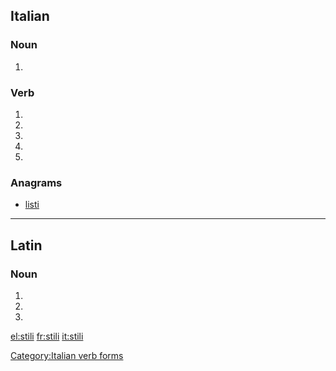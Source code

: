 ==Italian==

===Noun===
{{head|it|plural}} {{g|m}}

# {{plural of|stile|lang=it}}

===Verb===
{{head|it|verb form}}

# {{inflection of|stilare||2|s|pres|indc|lang=it}}
# {{inflection of|stilare||1|s|pres|subj|lang=it}}
# {{inflection of|stilare||2|s|pres|subj|lang=it}}
# {{inflection of|stilare||3|s|pres|subj|lang=it}}
# {{inflection of|stilare||3|s|impr|lang=it}}

===Anagrams===
* [[listi#Italian|listi]]

[[Category:Italian verb forms]]

----

==Latin==

===Noun===
{{la-noun-form|stilī}}

# {{inflection of|stilus||nom|p|lang=la}}
# {{inflection of|stilus||gen|s|lang=la}}
# {{inflection of|stilus||voc|p|lang=la}}

[[el:stili]]
[[fr:stili]]
[[it:stili]]